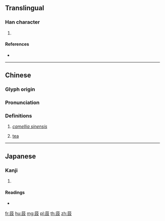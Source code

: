 {{character info/new}}
==Translingual==

===Han character===
{{Han char|rn=140|rad=艸|as=11|sn=17|four=44647|canj=TYRE,XTYRE}}

# {{defn|Han|sort=艸11}}

====References====
* {{Han ref|kx=1053.360|dkj=31777|dj=1516.230|hdz=53282.120|uh=850E|ud=34062|bh=E751|bd=59217}}

----

==Chinese==
{{zh-forms}}

===Glyph origin===
{{Han etym}}

===Pronunciation===
{{zh-pron
|m=shè
|m-s=se4
|c=cit3
|mc=y
|oc=y
|cat=
}}

===Definitions===
{{zh-hanzi}}
# ''[[camellia sinensis]]''
# {{lb|zh|Sichuanese}} [[tea]]

----

==Japanese==

===Kanji===
{{ja-kanji|grade=|rs=艸11}}

# {{defn|lang=ja|sort=艸11}}

====Readings====
* {{ja-readings|on=[[せつ]] (setsu), [[せち]] (sechi), [[さつ]] (satsu)|kun=[[かんばしい]] (kambashii)|nanori=}}

[[fr:蔎]]
[[hu:蔎]]
[[mg:蔎]]
[[pl:蔎]]
[[th:蔎]]
[[zh:蔎]]